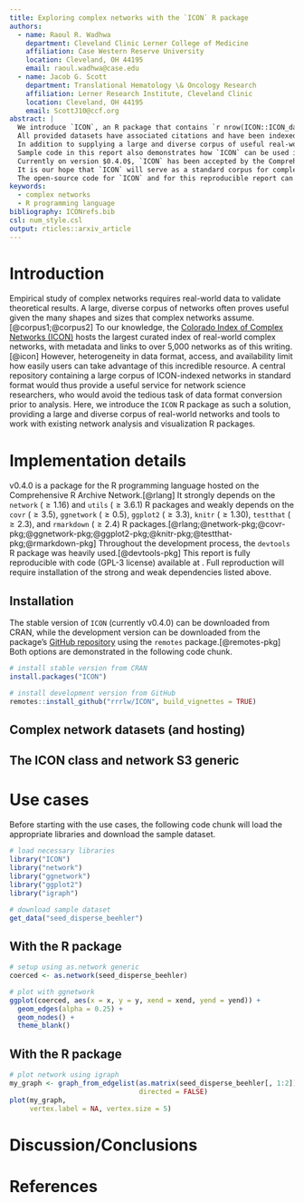 ```yaml
---
title: Exploring complex networks with the `ICON` R package
authors:
  - name: Raoul R. Wadhwa
    department: Cleveland Clinic Lerner College of Medicine
    affiliation: Case Western Reserve University
    location: Cleveland, OH 44195
    email: raoul.wadhwa@case.edu
  - name: Jacob G. Scott
    department: Translational Hematology \& Oncology Research
    affiliation: Lerner Research Institute, Cleveland Clinic
    location: Cleveland, OH 44195
    email: ScottJ10@ccf.org
abstract: |
  We introduce `ICON`, an R package that contains `r nrow(ICON::ICON_data)` complex network datasets in a standard edgelist format.
  All provided datasets have associated citations and have been indexed by the Colorado Index of Complex Networks - also referred to as ICON.
  In addition to supplying a large and diverse corpus of useful real-world networks, `ICON` also implements an S3 generic to work with the `network` and `ggnetwork` R packages for network analysis and visualization, respectively.
  Sample code in this report also demonstrates how `ICON` can be used in conjunction with the `igraph` package.
  Currently on version $0.4.0$, `ICON` has been accepted by the Comprehensive R Archive Network.
  It is our hope that `ICON` will serve as a standard corpus for complex network research and prevent redundant work that would be otherwise necessary by individual research groups.
  The open-source code for `ICON` and for this reproducible report can be found at \url{https://github.com/rrrlw/ICON}.
keywords:
  - complex networks
  - R programming language
bibliography: ICONrefs.bib
csl: num_style.csl
output: rticles::arxiv_article
---
```


# Introduction

Empirical study of complex networks requires real-world data to validate theoretical results.
A large, diverse corpus of networks often proves useful given the many shapes and sizes that complex networks assume.[@corpus1;@corpus2]
To our knowledge, the [Colorado Index of Complex Networks (ICON)](https://icon.colorado.edu) hosts the largest curated index of real-world complex networks, with metadata and links to over 5,000 networks as of this writing.[@icon]
However, heterogeneity in data format, access, and availability limit how easily users can take advantage of this incredible resource.
A central repository containing a large corpus of ICON-indexed networks in standard format would thus provide a useful service for network science researchers, who would avoid the tedious task of data format conversion prior to analysis.
Here, we introduce the `ICON` R package as such a solution, providing a large and diverse corpus of real-world networks and tools to work with existing network analysis and visualization R packages.

# Implementation details

\texttt{ICON} v$0.4.0$ is a package for the R programming language hosted on the Comprehensive R Archive Network.[@rlang]
It strongly depends on the `network` ($\geq 1.16$) and `utils` ($\geq 3.6.1$) R packages and weakly depends on the `covr` ($\geq 3.5$), `ggnetwork` ($\geq 0.5$), `ggplot2` ($\geq 3.3$), `knitr` ($\geq 1.30$), `testthat` ($\geq 2.3$), and `rmarkdown` ($\geq 2.4$) R packages.[@rlang;@network-pkg;@covr-pkg;@ggnetwork-pkg;@ggplot2-pkg;@knitr-pkg;@testthat-pkg;@rmarkdown-pkg]
Throughout the development process, the `devtools` R package was heavily used.[@devtools-pkg]
This report is fully reproducible with code (GPL-3 license) available at \url{https://github.com/rrrlw/ICON}.
Full reproduction will require installation of the strong and weak dependencies listed above.

## Installation

The stable version of `ICON` (currently v$0.4.0$) can be downloaded from CRAN, while the development version can be downloaded from the package's [GitHub repository](https://github.com/rrrlw/ICON) using the `remotes` package.[@remotes-pkg]
Both options are demonstrated in the following code chunk.

```r
# install stable version from CRAN
install.packages("ICON")

# install development version from GitHub
remotes::install_github("rrrlw/ICON", build_vignettes = TRUE)
```

## Complex network datasets (and hosting)

## The ICON class and network S3 generic

# Use cases

Before starting with the use cases, the following code chunk will load the appropriate libraries and download the sample dataset.

```r
# load necessary libraries
library("ICON")
library("network")
library("ggnetwork")
library("ggplot2")
library("igraph")

# download sample dataset
get_data("seed_disperse_beehler")
```

## With the \texttt{network} R package

```r
# setup using as.network generic
coerced <- as.network(seed_disperse_beehler)

# plot with ggnetwork
ggplot(coerced, aes(x = x, y = y, xend = xend, yend = yend)) +
  geom_edges(alpha = 0.25) +
  geom_nodes() +
  theme_blank()
```

## With the \texttt{igraph} R package

```r
# plot network using igraph
my_graph <- graph_from_edgelist(as.matrix(seed_disperse_beehler[, 1:2]),
                                directed = FALSE)
plot(my_graph,
     vertex.label = NA, vertex.size = 5)
```

# Discussion/Conclusions

# References
